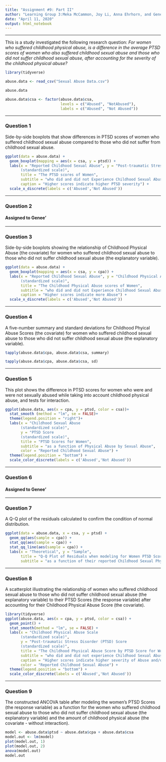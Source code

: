 ---
title: "Assignment #9: Part II"
author: "Learning Group 3:Meka McCammon, Joy Li, Anna Ehrhorn, and Genee’ Glascoe"
date: "April 11, 2020"
output: html_notebook
---

***
This is a study investigated the following research question: *For women who* 
*suffered childhood physical abuse, is a difference in the average PTSD scores* 
*of women who also suffered childhood sexual abuse and those who did not suffer* 
*childhood sexual abuse, after accounting for the severity of the childhood*
*physical abuse?*

```{r include=FALSE}

library(tidyverse)

abuse.data <- read_csv("Sexual Abuse Data.csv")

abuse.data

abuse.data$csa <- factor(abuse.data$csa,
                         levels = c("Abused", "NotAbused"),
                         labels = c("Abused", "Not Abused"))
```


***
### Question 1 

Side-by-side boxplots that show differences in PTSD scores of women 
who suffered childhood sexual abuse compared to those who did not suffer from 
childhood sexual abuse.

```{r}
ggplot(data = abuse.data) +
  geom_boxplot(mapping = aes(x = csa, y = ptsd)) +
  labs(x = "Reported Childhood Sexual Abuse", y = "Post-traumatic Stress Disorder (PTSD) Scale 
       (standardized scale)",
       title = "The PTSD scores of Women",
       subtitle = "who did and did not Experience Childhood Sexual Abuse",
       caption = "Higher scores indicate higher PTSD severity") +
  scale_x_discrete(labels = c('Abused','Not Abused'))
```


***
### Question 2
#### Assigned to Genee'


***
### Question 3

Side-by-side boxplots showing the relationship of Childhood Physical Abuse 
(the covariate)  for women who suffered childhood sexual abuse to those who 
did not suffer childhood sexual abuse (the explanatory variable).

```{r}
ggplot(data = abuse.data) + 
  geom_boxplot(mapping = aes(x = csa, y = cpa)) +
  labs(x = "Reported Childhood Sexual Abuse", y = "Childhood Physical Abuse Scale 
       (standardized scale)",
       title = "The Childhood Physical Abuse scores of Women",
       subtitle = "who did and did not Experience Childhood Sexual Abuse",
       caption = "Higher scores indicate more Abuse") +
  scale_x_discrete(labels = c('Abused','Not Abused'))
```


***
### Question 4

A five-number summary and standard deviations for Childhood Phyical Abuse Scores
(the covariate) for women who suffered childhood sexual abuse to those who 
did not suffer childhood sexual abuse (the explanatory variable).

```{r}
tapply(abuse.data$cpa, abuse.data$csa, summary)

tapply(abuse.data$cpa, abuse.data$csa, sd)
```


***
### Question 5

This plot shows the difference in PTSD scores for women who were and were not 
sexually abused while taking into account childhood physical abuse, and tests 
for interaction.

```{r}
ggplot(abuse.data, aes(x = cpa, y = ptsd, color = csa))+
  stat_smooth (method = "lm", se = FALSE)+
  theme(legend.position = "right")+
  labs(x = "Childhood Sexual Abuse
       (standardized scale)",
       y = "PTSD Score
       (standardized scale)",
       title = "PTSD Scores for Women",
       subtitle = "as a function of Physical Abuse by Sexual Abuse",
       color = "Reported Childhood Sexual Abuse") +
  theme(legend.position = "bottom") +
  scale_color_discrete(labels = c('Abused','Not Abused'))
```

***
### Question 6
#### Assigned to Genee'


***
### Question 7

A Q-Q plot of the residuals calculated to confirm the condition of normal 
distribution.

```{r}
ggplot(data = abuse.data, x = csa, y = ptsd) +
  geom_qq(aes(sample = cpa)) +
  stat_qq(aes(sample = cpa)) +
  stat_qq_line(aes(sample = cpa)) +
  labs(x = "Theoretical", y = "Sample",
       title = "Q-Q Plot of Residuals when modeling for Women PTSD Scores",
       subtitle = "as a function of their reported Childhood Sexual Physical Abuse")
```


***
### Question 8

 A scatterplot illustrating the relationship of women who suffered childhood 
 sexual abuse to those who did not suffer childhood sexual abuse (the 
 explanatory variable) to their PTSD Scores (the response variable) after 
 accounting for their Childhood Physical Abuse Score (the covariate).

```{r}
library(tidyverse)
ggplot(abuse.data, aes(x = cpa, y = ptsd, color = csa)) +
  geom_point() +
  stat_smooth(method = "lm", se = FALSE) +
  labs(x = "Childhood Physical Abuse Scale 
       (standardized scale)",
       y = "Post-traumatic Stress Disorder (PTSD) Score 
       (standardized scale)",
       title = "The Childhood Physical Abuse Score by PTSD Score for Women ",
       subtitle = "who did and did not experience Childhood Sexual Abuse",
       caption = "Higher scores indicate higher severity of Abuse and/or PTSD",
       color = "Reported Childhood Sexual Abuse") +
  theme(legend.position = "bottom") +
  scale_color_discrete(labels = c('Abused','Not Abused'))
```


***
### Question 9 

The constructed ANCOVA table after modeling the women's PTSD Scores (the 
response variable) as a function for the women who suffered childhood 
 sexual abuse to those who did not suffer childhood sexual abuse (the 
 explanatory variable) and the amount of childhood physical abuse (the covariate
 - without interaction).

```{r}
model <- abuse.data$ptsd ~ abuse.data$cpa + abuse.data$csa
model.out <- lm(model)
plot(model.out, 1)
plot(model.out, 2)
anova(model.out)
model.out
```
